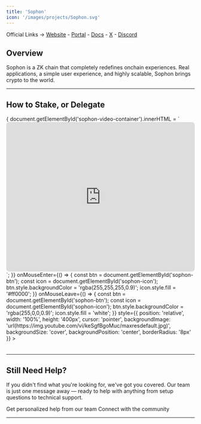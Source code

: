 ```yaml
---
title: 'Sophon'
icon: '/images/projects/Sophon.svg'
---
```


Official Links → [Website](https://sophon.xyz/) - [Portal](https://portal.sophon.xyz/) - [Docs](https://docs.sophon.xyz/) - [X](https://x.com/sophon) - [Discord](https://discord.com/invite/sophonhub)

## Overview

Sophon is a ZK chain that completely redefines onchain experiences. Real applications, a simple user experience, and highly scalable, Sophon brings crypto to the world.

---
## How to Stake, or Delegate
<Frame caption="">
  <div id="sophon-video-container" style={{position: 'relative', width: '100%', height: '400px'}}>
    <div 
      onClick={() => {
        document.getElementById('sophon-video-container').innerHTML = `
          <iframe width="100%" height="400" src="https://www.youtube.com/embed/keSgfBgoMuc?autoplay=1&mute=1&rel=0" 
                  frameBorder="0" allowFullScreen allow="autoplay; encrypted-media" style="border-radius: 8px;"></iframe>
        `;
      }}
      onMouseEnter={() => {
        const btn = document.getElementById('sophon-btn');
        const icon = document.getElementById('sophon-icon');
        btn.style.backgroundColor = 'rgba(255,255,255,0.9)';
        icon.style.fill = '#ff0000';
      }}
      onMouseLeave={() => {
        const btn = document.getElementById('sophon-btn');
        const icon = document.getElementById('sophon-icon');
        btn.style.backgroundColor = 'rgba(255,0,0,0.9)';
        icon.style.fill = 'white';
      }}
      style={{
        position: 'relative', width: '100%', height: '400px', cursor: 'pointer',
        backgroundImage: 'url(https://img.youtube.com/vi/keSgfBgoMuc/maxresdefault.jpg)',
        backgroundSize: 'cover', backgroundPosition: 'center', borderRadius: '8px'
      }}
    >
      <div id="sophon-btn" style={{
        position: 'absolute', bottom: '16px', right: '16px', width: '50px', height: '50px',
        backgroundColor: 'rgba(255,0,0,0.9)', borderRadius: '50%', display: 'flex',
        alignItems: 'center', justifyContent: 'center', transition: 'all 0.2s ease', pointerEvents: 'none'
      }}>
        <svg id="sophon-icon" width="20" height="20" viewBox="0 0 24 24" fill="white">
          <path d="M8 5v14l11-7z"/>
        </svg>
      </div>
    </div>
  </div>
</Frame>

---

## Still Need Help?

If you didn't find what you're looking for, we've got you covered. Our team is just one message away — ready to help with anything from setup questions to technical support.

<CardGroup cols={2}>
  <Card title="Open Support Ticket" icon="rectangle-stack" href="https://discord.com/channels/1217243890352914552/1220638161407836241">
    Get personalized help from our team
  </Card>
  <Card title="Join Discord" icon="message-circle" href="https://discord.com/invite/JDkD4EaqcZ">
    Connect with the community
  </Card>
</CardGroup>

--- 